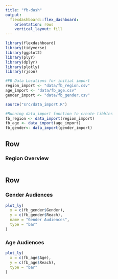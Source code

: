 ```yaml
---
title: "fb-dash"
output: 
  flexdashboard::flex_dashboard:
    orientation: rows
    vertical_layout: fill
---
```


```r
library(flexdashboard)
library(tidyverse)
library(ggplot2)
library(plyr)
library(dplyr)
library(plotly)
library(rjson)

#FB Data Locations for initial import
region_import <- "data/fb_region.csv"
age_import <- "data/fb_age.csv"
gender_import <- "data/fb_gender.csv"

source("src/data_import.R")

#Running data_import function to create tibbles
fb_region <- data_import(region_import)
fb_age <- data_import(age_import)
fb_gender<- data_import(gender_import)

```

Row 
------------------------------

### Region Overview

```r

```

Row
-----------------------------
### Gender Audiences

```r
plot_ly(
  x = c(fb_gender$Gender),
  y = c(fb_gender$Reach),
  name = "Gender Audiences",
  type = "bar"
)
```

### Age Audiences

```r
plot_ly(
  x = c(fb_age$Age),
  y = c(fb_age$Reach),
  type = "bar"
)
```


